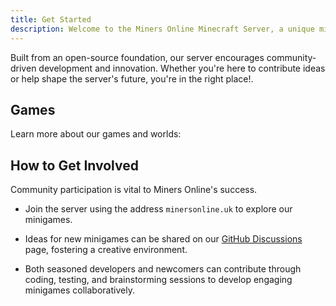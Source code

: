 ```yaml
---
title: Get Started
description: Welcome to the Miners Online Minecraft Server, a unique minigame-focused experience designed for players who love quick, engaging challenges.
---
```


Built from an open-source foundation, our server encourages community-driven development and innovation. Whether you're here to contribute ideas or help shape the server's future, you're in the right place!.

## Games

Learn more about our games and worlds:

<Cards>
  <Card title="Lobby" href="./minecraft-server/lobby" />
</Cards>

## How to Get Involved

Community participation is vital to Miners Online's success.

- Join the server using the address `minersonline.uk` to explore our minigames.

- Ideas for new minigames can be shared on our [GitHub Discussions](https://github.com/orgs/miners-online/discussions) page, fostering a creative environment.

- Both seasoned developers and newcomers can contribute through coding, testing, and brainstorming sessions to develop engaging minigames collaboratively.